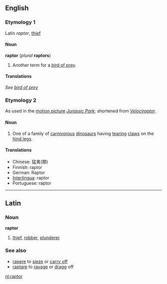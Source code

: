 ==English==
=== Etymology 1===
Latin ''raptor'', [[thief]]

====Noun====
'''raptor''' (''plural'' '''raptors''')

#Another term for a [[bird of prey]].

====Translations====
''See [[bird of prey]]''

===Etymology 2===
As used in the [[motion picture]] ''[[w:Jurassic Park|Jurassic Park]]''; shortened from ''[[Velociraptor]]''.

====Noun====

#One of a family of [[carnivorous]] [[dinosaur]]s having [[tear]]ing [[claw]]s on the [[hind leg]]s.

====Translations====
*Chinese: 猛禽(類)
*Finnish: raptor
*German: Raptor
*[[Interlingua]]: raptor
*Portuguese: raptor

----

==Latin==
===Noun===
'''raptor'''
# [[thief]], [[robber]], [[plunderer]]
===See also===
*[[rapere]] to [[sieze]] or [[carry off]]
*[[raptare]] to [[ravage]] or [[dragg]] off

[[nl:raptor]]